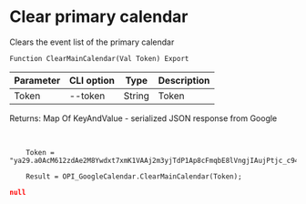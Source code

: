 ﻿---
sidebar_position: 4
---


# Clear primary calendar
 Clears the event list of the primary calendar



`Function ClearMainCalendar(Val Token) Export`

  | Parameter | CLI option | Type | Description |
  |-|-|-|-|
  | Token | --token | String | Token |

  
  Returns:  Map Of KeyAndValue - serialized JSON response from Google

<br/>




```bsl title="Code example"
    Token = "ya29.a0AcM612zdAe2M8Ywdxt7xmK1VAAj2m3yjTdP1Ap8cFmqbE8lVngjIAujPtjc_c94MCuKNLfn7MSssBd6NfMXDQDrHMUv7Fgjp7cjuXk68n...";

    Result = OPI_GoogleCalendar.ClearMainCalendar(Token);
```
 



```json title="Result"
null
```
